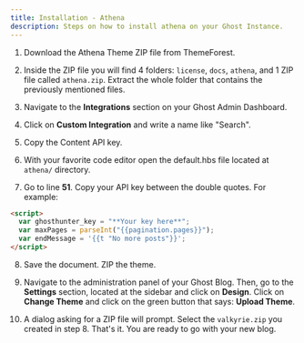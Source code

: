 ```yaml
---
title: Installation - Athena
description: Steps on how to install athena on your Ghost Instance.
---
```


1. Download the Athena Theme ZIP file from ThemeForest.

2. Inside the ZIP file you will find 4 folders: `license`, `docs`, `athena`, and 1 ZIP file called `athena.zip`. Extract the whole folder that contains the previously mentioned files.

3. Navigate to the **Integrations** section on your Ghost Admin Dashboard.

4. Click on **Custom Integration** and write a name like "Search".

5. Copy the Content API key.

6. With your favorite code editor open the default.hbs file located at ` athena/` directory.

7. Go to line **51**. Copy your API key between the double quotes. For example:

```html title=athena/default.hbs highlight={2}
<script>
  var ghosthunter_key = "**Your key here**";
  var maxPages = parseInt("{{pagination.pages}}");
  var endMessage = '{{t "No more posts"}}';
</script>
```

8. Save the document. ZIP the theme.

9. Navigate to the administration panel of your Ghost Blog. Then, go to the **Settings** section, located at the sidebar and click on **Design**. Click on **Change Theme** and click on the green button that says: **Upload Theme**.

10. A dialog asking for a ZIP file will prompt. Select the `valkyrie.zip` you created in step 8. That's it. You are ready to go with your new blog.
